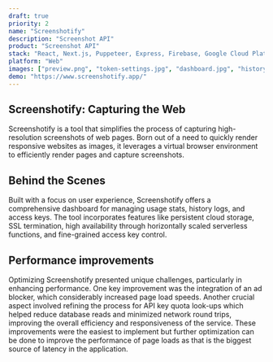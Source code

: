 ```yaml
---
draft: true
priority: 2
name: "Screenshotify"
description: "Screenshot API"
product: "Screenshot API"
stack: "React, Next.js, Puppeteer, Express, Firebase, Google Cloud Platform"
platform: "Web"
images: ["preview.png", "token-settings.jpg", "dashboard.jpg", "history.jpg", "tokens.jpg"]
demo: "https://www.screenshotify.app/"
---
```

## Screenshotify: Capturing the Web
Screenshotify is a tool that simplifies the process of capturing high-resolution screenshots of web pages. 
Born out of a need to quickly render responsive websites as images, it leverages a virtual browser environment to efficiently render pages and capture screenshots.
## Behind the Scenes
Built with a focus on user experience, Screenshotify offers a comprehensive dashboard for managing usage stats, history logs, and access keys. 
The tool incorporates features like persistent cloud storage, SSL termination, high availability through horizontally scaled serverless functions, and fine-grained access key control. 
## Performance improvements
Optimizing Screenshotify presented unique challenges, particularly in enhancing performance. 
One key improvement was the integration of an ad blocker, which considerably increased page load speeds. 
Another crucial aspect involved refining the process for API key quota look-ups which
helped reduce database reads and minimized network round trips, improving the overall efficiency and responsiveness of the service. 
These improvements were the easiest to implement but further optimization can be done to improve the performance of page loads as that is the biggest source of latency in the application.